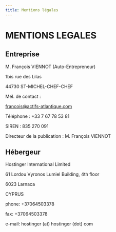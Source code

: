 ```yaml
---
title: Mentions légales
---
```


# MENTIONS LEGALES
## Entreprise

M. François VIENNOT (Auto-Entrepreneur)

1bis rue des Lilas

44730 ST-MICHEL-CHEF-CHEF

Mél. de contact :

francois@actifs-atlantique.com

Téléphone : +33 7 67 78 53 81

SIREN : 835 270 091

Directeur de la publication : M. François VIENNOT


## Hébergeur

Hostinger International Limited

61 Lordou Vyronos Lumiel Building, 4th floor

6023 Larnaca

CYPRUS

phone:   +37064503378

fax:  +37064503378

e-mail:  hostinger (at) hostinger (dot) com
